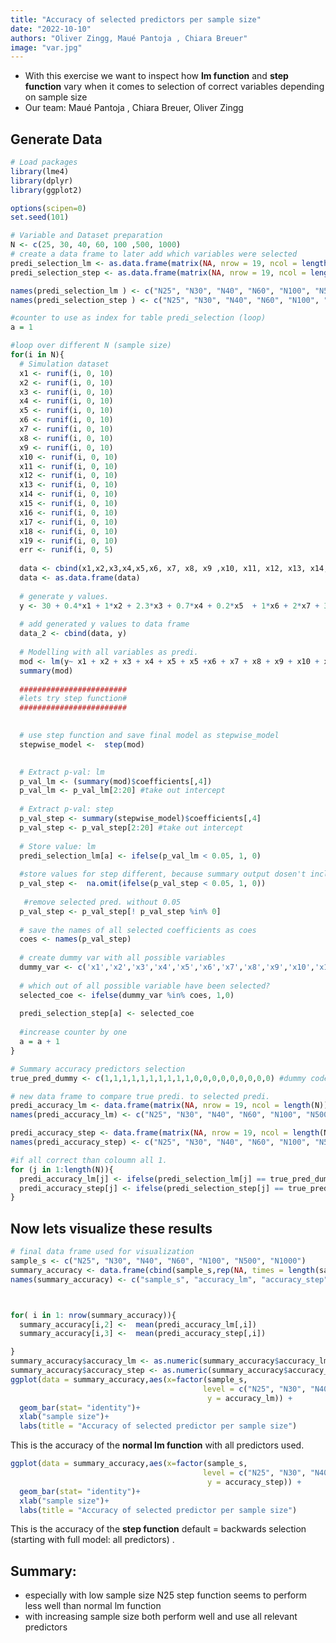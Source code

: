 ```yaml
---
title: "Accuracy of selected predictors per sample size"
date: "2022-10-10"
authors: "Oliver Zingg, Maué Pantoja , Chiara Breuer" 
image: "var.jpg"
---
```

* With this exercise we want to inspect how **lm function** and **step function** vary when it comes to selection of correct variables depending on sample size
* Our team: Maué Pantoja , Chiara Breuer, Oliver Zingg

## Generate Data
```r
# Load packages 
library(lme4)
library(dplyr)
library(ggplot2)

options(scipen=0)
set.seed(101)

# Variable and Dataset preparation
N <- c(25, 30, 40, 60, 100 ,500, 1000)
# create a data frame to later add which variables were selected 
predi_selection_lm <- as.data.frame(matrix(NA, nrow = 19, ncol = length(N)))
predi_selection_step <- as.data.frame(matrix(NA, nrow = 19, ncol = length(N)))

names(predi_selection_lm ) <- c("N25", "N30", "N40", "N60", "N100", "N500", "N1000")
names(predi_selection_step ) <- c("N25", "N30", "N40", "N60", "N100", "N500", "N1000")

#counter to use as index for table predi_selection (loop)
a = 1

#loop over different N (sample size)
for(i in N){
  # Simulation dataset
  x1 <- runif(i, 0, 10)
  x2 <- runif(i, 0, 10)
  x3 <- runif(i, 0, 10)
  x4 <- runif(i, 0, 10)
  x5 <- runif(i, 0, 10)
  x6 <- runif(i, 0, 10)
  x7 <- runif(i, 0, 10)
  x8 <- runif(i, 0, 10)
  x9 <- runif(i, 0, 10)
  x10 <- runif(i, 0, 10)
  x11 <- runif(i, 0, 10)
  x12 <- runif(i, 0, 10)
  x13 <- runif(i, 0, 10)
  x14 <- runif(i, 0, 10)
  x15 <- runif(i, 0, 10)
  x16 <- runif(i, 0, 10)
  x17 <- runif(i, 0, 10)
  x18 <- runif(i, 0, 10)
  x19 <- runif(i, 0, 10)
  err <- runif(i, 0, 5)
  
  data <- cbind(x1,x2,x3,x4,x5,x6, x7, x8, x9 ,x10, x11, x12, x13, x14, x15, x16, x17, x18, x19,  err)
  data <- as.data.frame(data)
 
  # generate y values.
  y <- 30 + 0.4*x1 + 1*x2 + 2.3*x3 + 0.7*x4 + 0.2*x5  + 1*x6 + 2*x7 + 3*x8 + 1.5 *x9 + 0.5*x10 + err
  
  # add generated y values to data frame
  data_2 <- cbind(data, y)
  
  # Modelling with all variables as predi.
  mod <- lm(y~ x1 + x2 + x3 + x4 + x5 + x5 +x6 + x7 + x8 + x9 + x10 + x11 + x12 + x13 + x14 + x15 + x16 + x17 + x18 + x19, data =  data_2)
  summary(mod)
  
  ########################
  #lets try step function#
  ########################
 

  # use step function and save final model as stepwise_model
  stepwise_model <-  step(mod)

  
  # Extract p-val: lm
  p_val_lm <- (summary(mod)$coefficients[,4])
  p_val_lm <- p_val_lm[2:20] #take out intercept
  
  # Extract p-val: step
  p_val_step <- summary(stepwise_model)$coefficients[,4]
  p_val_step <- p_val_step[2:20] #take out intercept
  
  # Store value: lm 
  predi_selection_lm[a] <- ifelse(p_val_lm < 0.05, 1, 0)
  
  #store values for step different, because summary output dosen't include all variable like in lm 
  p_val_step <-  na.omit(ifelse(p_val_step < 0.05, 1, 0))
 
   #remove selected pred. without 0.05
  p_val_step <- p_val_step[! p_val_step %in% 0]
  
  # save the names of all selected coefficients as coes
  coes <- names(p_val_step)
  
  # create dummy var with all possible variables 
  dummy_var <- c('x1','x2','x3','x4','x5','x6','x7','x8','x9','x10','x11','x12','x13','x14','x15','x16','x17','x18','x19')
  
  # which out of all possible variable have been selected? 
  selected_coe <- ifelse(dummy_var %in% coes, 1,0)
  
  predi_selection_step[a] <- selected_coe
  
  #increase counter by one
  a = a + 1
}

# Summary accuracy predictors selection
true_pred_dummy <- c(1,1,1,1,1,1,1,1,1,1,0,0,0,0,0,0,0,0,0) #dummy code for the existing predictor 

# new data frame to compare true predi. to selected predi.
predi_accuracy_lm <- data.frame(matrix(NA, nrow = 19, ncol = length(N)))
names(predi_accuracy_lm) <- c("N25", "N30", "N40", "N60", "N100", "N500", "N1000")

predi_accuracy_step <- data.frame(matrix(NA, nrow = 19, ncol = length(N)))
names(predi_accuracy_step) <- c("N25", "N30", "N40", "N60", "N100", "N500", "N1000")

#if all correct than coloumn all 1. 
for (j in 1:length(N)){
  predi_accuracy_lm[j] <- ifelse(predi_selection_lm[j] == true_pred_dummy, 1,0)
  predi_accuracy_step[j] <- ifelse(predi_selection_step[j] == true_pred_dummy, 1,0)
}
```

## Now lets visualize these results 
```r
# final data frame used for visualization
sample_s <- c("N25", "N30", "N40", "N60", "N100", "N500", "N1000")
summary_accuracy <- data.frame(cbind(sample_s,rep(NA, times = length(sample_s)),rep(NA, times = length(sample_s))))
names(summary_accuracy) <- c("sample_s", "accuracy_lm", "accuracy_step")



for( i in 1: nrow(summary_accuracy)){
  summary_accuracy[i,2] <-  mean(predi_accuracy_lm[,i])
  summary_accuracy[i,3] <-  mean(predi_accuracy_step[,i])

}
summary_accuracy$accuracy_lm <- as.numeric(summary_accuracy$accuracy_lm)
summary_accuracy$accuracy_step <- as.numeric(summary_accuracy$accuracy_step)
ggplot(data = summary_accuracy,aes(x=factor(sample_s, 
                                           level = c("N25", "N30", "N40", "N60", "N100", "N500", "N1000")) ,
                                            y = accuracy_lm)) + 
  geom_bar(stat= "identity")+
  xlab("sample size")+
  labs(title = "Accuracy of selected predictor per sample size")


```


This is the accuracy of the **normal lm function** with all predictors used.


```r
ggplot(data = summary_accuracy,aes(x=factor(sample_s, 
                                           level = c("N25", "N30", "N40", "N60", "N100", "N500", "N1000")) ,
                                            y = accuracy_step)) + 
  geom_bar(stat= "identity")+
  xlab("sample size")+
  labs(title = "Accuracy of selected predictor per sample size")
```

This is the accuracy of the **step function** default = backwards selection (starting with full model: all predictors) .

## Summary:

* especially with low sample size N25 step function seems to perform less well than normal lm function
* with increasing sample size both perform well and use all relevant predictors 



